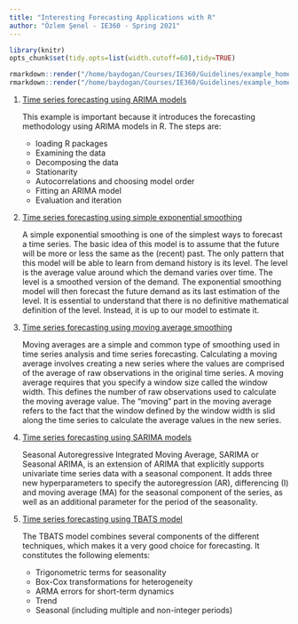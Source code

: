 ```yaml
---
title: "Interesting Forecasting Applications with R"
author: "Özlem Şenel - IE360 - Spring 2021"
---
```


```r
library(knitr)
opts_chunk$set(tidy.opts=list(width.cutoff=60),tidy=TRUE)
```

```r
rmarkdown::render("/home/baydogan/Courses/IE360/Guidelines/example_homework_0.Rmd",output_format="pdf_document")
rmarkdown::render("/home/baydogan/Courses/IE360/Guidelines/example_homework_0.Rmd",output_format="html_document")
```

1.  [Time series forecasting using ARIMA models](https://blogs.oracle.com/datascience/introduction-to-forecasting-with-arima-in-r)

    This example is important because it introduces the forecasting methodology using ARIMA models in R. The steps are:
    * loading R packages
    * Examining the data
    * Decomposing the data
    * Stationarity
    * Autocorrelations and choosing model order
    * Fitting an ARIMA model
    * Evaluation and iteration
    
2.  [Time series forecasting using simple exponential smoothing](https://towardsdatascience.com/simple-exponential-smoothing-749fc5631bed)

    A simple exponential smoothing is one of the simplest ways to forecast a time series. The basic idea of this model is to assume that the future will be more or less the same as the (recent) past. The only pattern that this model will be able to learn from demand history is its level.
    The level is the average value around which the demand varies over time. The level is a smoothed version of the demand.
    The exponential smoothing model will then forecast the future demand as its last estimation of the level. It is essential to understand that there is no definitive mathematical definition of the level. Instead, it is up to our model to estimate it.

3. [Time series forecasting using moving average smoothing](https://machinelearningmastery.com/moving-average-smoothing-for-time-series-forecasting-python/#:~:text=Moving%20averages%20are%20a%20simple,in%20the%20original%20time%20series.)

    Moving averages are a simple and common type of smoothing used in time series analysis and time series forecasting.
    Calculating a moving average involves creating a new series where the values are comprised of the average of raw observations in the original time series.
    A moving average requires that you specify a window size called the window width. This defines the number of raw observations used to calculate the moving average value.
    The “moving” part in the moving average refers to the fact that the window defined by the window width is slid along the time series to calculate the average values in the new series.
    
4. [Time series forecasting using SARIMA models](https://machinelearningmastery.com/sarima-for-time-series-forecasting-in-python/)

    Seasonal Autoregressive Integrated Moving Average, SARIMA or Seasonal ARIMA, is an extension of ARIMA that explicitly supports univariate time series data with a seasonal component.
    It adds three new hyperparameters to specify the autoregression (AR), differencing (I) and moving average (MA) for the seasonal component of the series, as well as an additional parameter for the period of the seasonality.
    
5.  [Time series forecasting using TBATS model](https://www.pluralsight.com/guides/time-series-forecasting-using-r)

    The TBATS model combines several components of the different techniques, which makes it a very good choice for forecasting.
    It constitutes the following elements:
    * Trigonometric terms for seasonality
    * Box-Cox transformations for heterogeneity
    * ARMA errors for short-term dynamics
    * Trend
    * Seasonal (including multiple and non-integer periods)